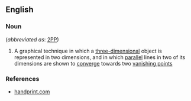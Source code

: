 ==English==

===Noun===
{{en-noun|head=[[two]]-[[point]] [[perspective]]|~}} (''abbreviated as'': [[2PP]])

# A graphical technique in which a [[three-dimensional]] object is represented in two dimensions, and in which [[parallel]] lines in two of its dimensions are shown to [[converge]] towards two [[vanishing point]]s

===References===
* [http://www.handprint.com/HP/WCL/perspect3.html handprint.com]